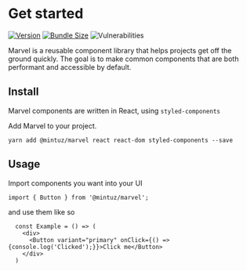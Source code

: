 
<Meta title="Marvel/Getting started" />

# Get started

[![Version](https://img.shields.io/npm/v/@mintuz/marvel)](https://www.npmjs.com/package/@mintuz/marvel)
[![Bundle Size](https://img.shields.io/bundlephobia/minzip/@mintuz/marvel)](https://bundlephobia.com/result?p=@mintuz/marvel)
![Vulnerabilities](https://img.shields.io/snyk/vulnerabilities/npm/@mintuz/marvel)

Marvel is a reusable component library that helps projects get off the ground quickly. The goal is to make common components that are both performant and accessible by default.

## Install

Marvel components are written in React, using `styled-components`

Add Marvel to your project.

`yarn add @mintuz/marvel react react-dom styled-components --save`

## Usage

Import components you want into your UI

`import { Button } from '@mintuz/marvel';`

and use them like so

```
  const Example = () => (
    <div>
      <Button variant="primary" onClick={() => {console.log('Clicked');}}>Click me</Button>
    </div>
  )
```
